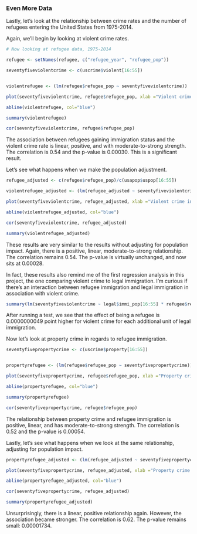 ### Even More Data

Lastly, let's look at the relationship between crime rates and the number of refugees entering the United States from 1975-2014. 

Again, we'll begin by looking at violent crime rates.

```{r}

# Now looking at refugee data, 1975-2014

refugee <- setNames(refugee, c("refugee_year", "refugee_pop"))

seventyfiveviolentcrime <- c(uscrime$violent[16:55])


violentrefugee <- (lm(refugee$refugee_pop ~ seventyfiveviolentcrime))

plot(seventyfiveviolentcrime, refugee$refugee_pop, xlab ="Violent crime incidents", ylab ="Immigrants in a year")

abline(violentrefugee, col="blue")

summary(violentrefugee)

cor(seventyfiveviolentcrime, refugee$refugee_pop)

```

The association between refugees gaining immigration status and the violent crime rate is linear, positive, and with moderate-to-strong strength. The correlation is 0.54 and the p-value is 0.00030. This is a significant result.

Let's see what happens when we make the population adjustment.

```{r}

refugee_adjusted <- c(refugee$refugee_pop)/c(usapop$uspop[16:55])

violentrefugee_adjusted <- (lm(refugee_adjusted ~ seventyfiveviolentcrime))

plot(seventyfiveviolentcrime, refugee_adjusted, xlab ="Violent crime incidents", ylab ="Immigrants as proportion")

abline(violentrefugee_adjusted, col="blue")

cor(seventyfiveviolentcrime, refugee_adjusted)

summary(violentrefugee_adjusted)

```

These results are very similar to the results without adjusting for population impact. Again, there is a positive, linear, moderate-to-strong relationship. The correlation remains 0.54. The p-value is virtually unchanged, and now sits at 0.00028.

In fact, these results also remind me of the first regression analysis in this project, the one comparing violent crime to legal immigration. I'm curious if there's an interaction between refugee immigration and legal immigration in association with violent crime. 

```{r}

summary(lm(seventyfiveviolentcrime ~ legal$immi_pop[16:55] * refugee$refugee_pop))

```

After running a test, we see that the effect of being a refugee is 0.0000000049 point higher for violent crime for each additional unit of legal immigration.

Now let's look at property crime in regards to refugee immigration.

```{r}

seventyfivepropertycrime <- c(uscrime$property[16:55])


propertyrefugee <- (lm(refugee$refugee_pop ~ seventyfivepropertycrime))

plot(seventyfivepropertycrime, refugee$refugee_pop, xlab ="Property crime incidents", ylab ="Immigrants in a year")

abline(propertyrefugee, col="blue")

summary(propertyrefugee)

cor(seventyfivepropertycrime, refugee$refugee_pop)

```

The relationship between property crime and refugee immigration is positive, linear, and has moderate-to-strong strength. The correlation is 0.52 and the p-value is 0.00054.

Lastly, let's see what happens when we look at the same relationship, adjusting for population impact.

```{r}

propertyrefugee_adjusted <- (lm(refugee_adjusted ~ seventyfivepropertycrime))

plot(seventyfivepropertycrime, refugee_adjusted, xlab ="Property crime incidents", ylab ="Immigrants as proportion")

abline(propertyrefugee_adjusted, col="blue")

cor(seventyfivepropertycrime, refugee_adjusted)

summary(propertyrefugee_adjusted)

```

Unsurprisingly, there is a linear, positive relationship again. However, the association became stronger. The correlation is 0.62. The p-value remains small: 0.00001734.